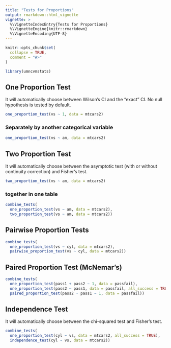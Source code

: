 ```yaml
---
title: "Tests for Proportions"
output: rmarkdown::html_vignette
vignette: >
  %\VignetteIndexEntry{Tests for Proportions}
  %\VignetteEngine{knitr::rmarkdown}
  %\VignetteEncoding{UTF-8}
---
```


```r
knitr::opts_chunk$set(
  collapse = TRUE,
  comment = "#>"
)
```

```r
library(umncvmstats)
```

## One Proportion Test

It will automatically choose between Wilson's CI and the "exact" CI. No null hypothesis is tested by default.

```r
one_proportion_test(vs ~ 1, data = mtcars2)
```

### Separately by another categorical variable
```r
one_proportion_test(vs ~ am, data = mtcars2)
```

## Two Proportion Test

It will automatically choose between the asymptotic test (with or without continuity correction) and Fisher's test.

```r
two_proportion_test(vs ~ am, data = mtcars2)
```

### together in one table
```r
combine_tests(
  one_proportion_test(vs ~ am, data = mtcars2),
  two_proportion_test(vs ~ am, data = mtcars2))
```

## Pairwise Proportion Tests
```r
combine_tests(
  one_proportion_test(vs ~ cyl, data = mtcars2),
  pairwise_proportion_test(vs ~ cyl, data = mtcars2))
```

## Paired Proportion Test (McNemar's)
```r
combine_tests(
  one_proportion_test(pass1 + pass2 ~ 1, data = passfail),
  one_proportion_test(pass2 ~ pass1, data = passfail, all_success = TRUE),
  paired_proportion_test(pass2 - pass1 ~ 1, data = passfail))
```

## Independence Test

It will automatically choose between the chi-squared test and Fisher's test.

```r
combine_tests(
  one_proportion_test(cyl ~ vs, data = mtcars2, all_success = TRUE),
  independence_test(cyl ~ vs, data = mtcars2))
```
